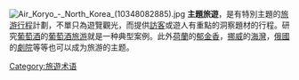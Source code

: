 {{多個問題|
{{expand|time=2015-11-23}}
{{需要专家关注|time=2015-11-23}}
}}
[[File:Air_Koryo_-_North_Korea_(10348082885).jpg|thumb]]
'''主題旅遊'''，是有特別主題的[[旅游行程|旅游行程]]計劃，不單只為遊覽觀光，而提供[[訪客|訪客]]或遊人有重點的洞察題材的行程。研究[[葡萄酒|葡萄酒]]的[[葡萄酒旅游|葡萄酒旅游]]就是一种典型案例。此外[[荷蘭|荷蘭]]的[[郁金香|郁金香]]，[[挪威|挪威]]的[[海灣|海灣]]，[[俄國|俄國]]的[[劇院|劇院]]等等也可以成为旅游的主题。

{{Transport-stub}}
[[Category:旅遊术语|Category:旅遊术语]]